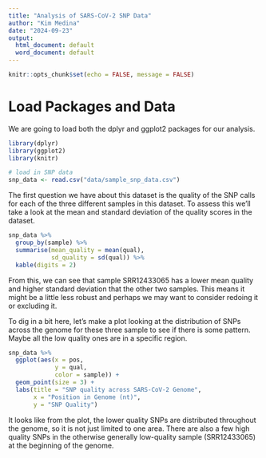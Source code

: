 ```yaml
---
title: "Analysis of SARS-CoV-2 SNP Data"
author: "Kim Medina"
date: "2024-09-23"
output:
  html_document: default
  word_document: default
---
```


```r
knitr::opts_chunk$set(echo = FALSE, message = FALSE)
```

# Load Packages and Data

We are going to load both the dplyr and ggplot2 packages for our analysis.

```r
library(dplyr)
library(ggplot2)
library(knitr)

# load in SNP data
snp_data <- read.csv("data/sample_snp_data.csv")
```

The first question we have about this dataset is the quality of the SNP calls for each of the three different samples in this dataset. To assess this we'll take a look at the mean and standard deviation of the quality scores in the dataset.

```r
snp_data %>%
  group_by(sample) %>%
  summarise(mean_quality = mean(qual),
            sd_quality = sd(qual)) %>%
  kable(digits = 2)
```

From this, we can see that sample SRR12433065 has a lower mean quality and higher standard deviation that the other two samples. This means it might be a little less robust and perhaps we may want to consider redoing it or excluding it.

To dig in a bit here, let's make a plot looking at the distribution of SNPs across the genome for these three sample to see if there is some pattern. Maybe all the low quality ones are in a specific region.

```r
snp_data %>%
  ggplot(aes(x = pos,
             y = qual,
             color = sample)) + 
  geom_point(size = 3) +
  labs(title = "SNP quality across SARS-CoV-2 Genome",
       x = "Position in Genome (nt)",
       y = "SNP Quality")
```

It looks like from the plot, the lower quality SNPs are distributed throughout the genome, so it is not just limited to one area. There are also a few high quality SNPs in the otherwise generally low-quality sample (SRR12433065) at the beginning of the genome.
